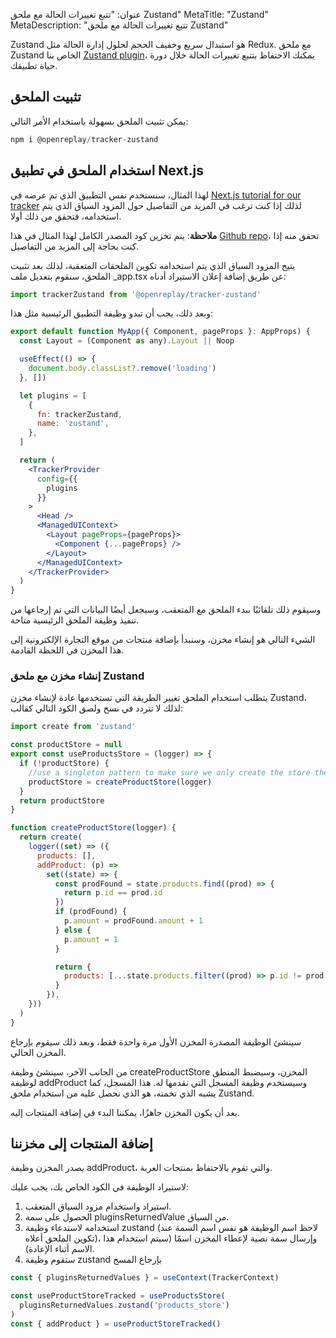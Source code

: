 عنوان: "تتبع تغييرات الحالة مع ملحق Zustand"
MetaTitle: "Zustand"
MetaDescription: "تتبع تغييرات الحالة مع ملحق Zustand"

Zustand هو استبدال سريع وخفيف الحجم لحلول إدارة الحالة مثل Redux. مع ملحق Zustand الخاص بنا [Zustand plugin](https://www.npmjs.com/package/@openreplay/tracker-zustand)، يمكنك الاحتفاظ بتتبع تغييرات الحالة خلال دورة حياة تطبيقك.

## تثبيت الملحق

يمكن تثبيت الملحق بسهولة باستخدام الأمر التالي:


```jsx
npm i @openreplay/tracker-zustand
```


## استخدام الملحق في تطبيق Next.js

لهذا المثال، سنستخدم نفس التطبيق الذي تم عرضه في [Next.js tutorial for our tracker](https://docs.openreplay.com/tutorials/next) لذلك إذا كنت ترغب في المزيد من التفاصيل حول المزود السياق الذي يتم استخدامه، فتحقق من ذلك أولا.

**ملاحظة**: يتم تخزين كود المصدر الكامل لهذا المثال في هذا [Github repo](https://github.com/deleteman/nextjs-commerce-example/tree/zustand-store)، تحقق منه إذا كنت بحاجة إلى المزيد من التفاصيل.

يتيح المزود السياق الذي يتم استخدامه تكوين الملحقات المتعقبة، لذلك بعد تثبيت الملحق، سنقوم بتعديل ملف _app.tsx عن طريق إضافة إعلان الاستيراد أدناه:


```jsx
import trackerZustand from '@openreplay/tracker-zustand'
```


وبعد ذلك، يجب أن تبدو وظيفة التطبيق الرئيسية مثل هذا:


```jsx
export default function MyApp({ Component, pageProps }: AppProps) {
  const Layout = (Component as any).Layout || Noop

  useEffect(() => {
    document.body.classList?.remove('loading')
  }, [])

  let plugins = [
    {
      fn: trackerZustand,
      name: 'zustand',
    },
  ]

  return (
    <TrackerProvider
      config={{
        plugins
      }}
    >
      <Head />
      <ManagedUIContext>
        <Layout pageProps={pageProps}>
          <Component {...pageProps} />
        </Layout>
      </ManagedUIContext>
    </TrackerProvider>
  )
}
```


وسيقوم ذلك تلقائيًا ببدء الملحق مع المتعقب، وسيجعل أيضًا البيانات التي تم إرجاعها من تنفيذ وظيفة الملحق الرئيسية متاحة.

الشيء التالي هو إنشاء مخزن، وسنبدأ بإضافة منتجات من موقع التجارة الإلكترونية إلى هذا المخزن في اللحظة القادمة.

### إنشاء مخزن مع ملحق Zustand

يتطلب استخدام الملحق تغيير الطريقة التي تستخدمها عادة لإنشاء مخزن Zustand، لذلك لا تتردد في نسخ ولصق الكود التالي كقالب:


```jsx
import create from 'zustand'

const productStore = null
export const useProductsStore = (logger) => {
  if (!productStore) {
    //use a singleton pattern to make sure we only create the store the first time around
    productStore = createProductStore(logger)
  }
  return productStore
}

function createProductStore(logger) {
  return create(
    logger((set) => ({
      products: [],
      addProduct: (p) =>
        set((state) => {
          const prodFound = state.products.find((prod) => {
            return p.id == prod.id
          })
          if (prodFound) {
            p.amount = prodFound.amount + 1
          } else {
            p.amount = 1
          }

          return {
            products: [...state.products.filter((prod) => p.id != prod.id), p],
          }
        }),
    }))
  )
}
```


سينشئ الوظيفة المصدرة المخزن الأول مرة واحدة فقط، وبعد ذلك سيقوم بإرجاع المخزن الحالي.

من الجانب الآخر، سينشئ وظيفة createProductStore المخزن، وسيضبط المنطق لوظيفة addProduct وسيستخدم وظيفة المسجل التي نقدمها له. هذا المسجل، كما يشبه الذي تخمنه، هو الذي نحصل عليه من استخدام ملحق Zustand.

بعد أن يكون المخزن جاهزًا، يمكننا البدء في إضافة المنتجات إليه.

## إضافة المنتجات إلى مخزننا

يصدر المخزن وظيفة addProduct، والتي تقوم بالاحتفاظ بمنتجات العربة.

لاستيراد الوظيفة في الكود الخاص بك، يجب عليك:

1. استيراد واستخدام مزود السياق المتعقب.
2. الحصول على سمة pluginsReturnedValue من السياق.
3. استخدامه لاستدعاء وظيفة zustand (لاحظ اسم الوظيفة هو نفس اسم السمة عند تكوين الملحق أعلاه)، وإرسال سمة نصية لإعطاء المخزن اسمًا (سيتم استخدام هذا الاسم أثناء الإعادة).
4. ستقوم وظيفة zustand بإرجاع المسج
```jsx
const { pluginsReturnedValues } = useContext(TrackerContext)

const useProductStoreTracked = useProductsStore(
  pluginsReturnedValues.zustand('products_store')
)
const { addProduct } = useProductStoreTracked()
```
